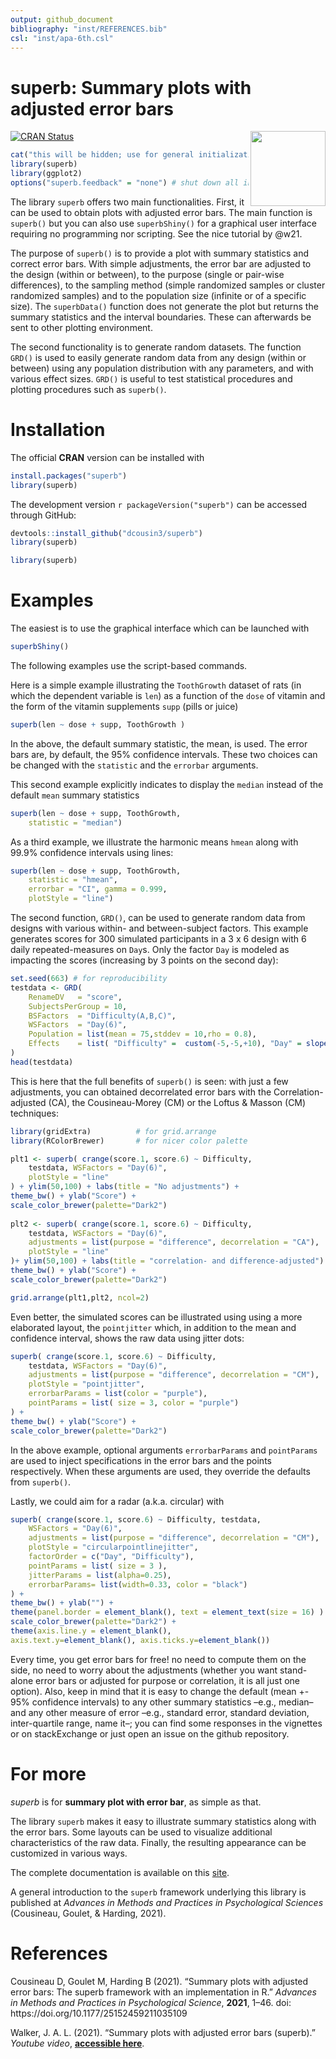 ```yaml
---
output: github_document
bibliography: "inst/REFERENCES.bib"
csl: "inst/apa-6th.csl"
---
```


# superb: Summary plots with adjusted error bars
 <img src="logo.png" align="right" alt="" width="120" />

<!-- badges: start -->
[![CRAN Status](https://www.r-pkg.org/badges/version/superb)](https://cran.r-project.org/package=superb)
<!-- badges: end -->

```r
cat("this will be hidden; use for general initializations.\n")
library(superb)
library(ggplot2)
options("superb.feedback" = "none") # shut down all information
```

The library `superb`  offers two main functionalities. First, it can be used
to obtain plots with adjusted error bars. The main function is `superb()`
but you can also use `superbShiny()` for a graphical user interface requiring
no programming nor scripting.  See the nice tutorial by @w21.

The purpose of `superb()` is to provide a plot with 
summary statistics and correct
error bars. With simple adjustments, the error bar are adjusted
to the design (within or between), to the purpose (single or pair-wise differences),
to the sampling method (simple randomized samples or cluster
randomized samples) and to the population size (infinite or of a specific
 size). The `superbData()` function does not generate the plot but returns the 
summary statistics and the interval boundaries. These can afterwards
be sent to other plotting environment.

 The second functionality is to generate random datasets. The function 
 `GRD()` is used to easily generate random data from any design (within or between) using
any population distribution with any parameters, and with various 
effect sizes. `GRD()` is useful to test statistical procedures and plotting procedures 
such as `superb()`.

# Installation

The official **CRAN** version can be installed with 

```r
install.packages("superb")
library(superb)
```

The development version `r packageVersion("superb")` can be accessed through GitHub:

```r
devtools::install_github("dcousin3/superb")
library(superb)
```

```r
library(superb)
```

# Examples

The easiest is to use the graphical interface which can be 
launched with 

```r
superbShiny()
```

The following examples use the script-based commands.

Here is a simple example illustrating the ``ToothGrowth`` dataset
of rats  (in which the dependent variable is `len`) 
as a function of the `dose` of 
vitamin and the form of the vitamin supplements `supp` (pills or juice)

```r
superb(len ~ dose + supp, ToothGrowth )
```

In the above, the default summary statistic, the mean, is used. The error
bars are, by default, the 95% confidence intervals. These two choices
can be changed with the `statistic` and the `errorbar` arguments.

This second example explicitly indicates to display the 
`median` instead of the default `mean` summary statistics

```r
superb(len ~ dose + supp, ToothGrowth,
    statistic = "median")
```

As a third example, we illustrate the  harmonic means
`hmean` along with 99.9% confidence intervals using lines:

```r
superb(len ~ dose + supp, ToothGrowth,
    statistic = "hmean", 
    errorbar = "CI", gamma = 0.999,
    plotStyle = "line")
```

The second function, `GRD()`, can be used to generate random data
from designs with various within- and between-subject factors.
This example generates scores for 300 simulated participants in 
a 3 x 6 design with 6 daily repeated-measures on `Day`s. Only
the factor `Day` is modeled as impacting the scores (increasing by 3 points on the 
second day):

```r
set.seed(663) # for reproducibility
testdata <- GRD(
    RenameDV   = "score", 
    SubjectsPerGroup = 10, 
    BSFactors  = "Difficulty(A,B,C)", 
    WSFactors  = "Day(6)",
    Population = list(mean = 75,stddev = 10,rho = 0.8),
    Effects    = list( "Difficulty" =  custom(-5,-5,+10), "Day" = slope(3) )
) 
head(testdata)
```

This is here that the full benefits of `superb()` is seen: with
just a few adjustments, you can obtained decorrelated error bars
with the Correlation-adjusted (CA), the Cousineau-Morey (CM) or 
the Loftus & Masson (CM) techniques:

```r
library(gridExtra)          # for grid.arrange
library(RColorBrewer)       # for nicer color palette

plt1 <- superb( crange(score.1, score.6) ~ Difficulty, 
    testdata, WSFactors = "Day(6)",
    plotStyle = "line"
) + ylim(50,100) + labs(title = "No adjustments") +
theme_bw() + ylab("Score") +
scale_color_brewer(palette="Dark2")
    
plt2 <- superb( crange(score.1, score.6) ~ Difficulty, 
    testdata, WSFactors = "Day(6)",
    adjustments = list(purpose = "difference", decorrelation = "CA"),
    plotStyle = "line"
)+ ylim(50,100) + labs(title = "correlation- and difference-adjusted") +
theme_bw() + ylab("Score") +
scale_color_brewer(palette="Dark2")

grid.arrange(plt1,plt2, ncol=2)
```

Even better, the simulated scores can be illustrated using using 
a more elaborated layout, the ``pointjitter`` which, 
in addition to the mean and confidence interval, shows the raw 
data using jitter dots:

```r
superb( crange(score.1, score.6) ~ Difficulty, 
    testdata, WSFactors = "Day(6)",
    adjustments = list(purpose = "difference", decorrelation = "CM"),
    plotStyle = "pointjitter",
    errorbarParams = list(color = "purple"),
    pointParams = list( size = 3, color = "purple")
) +
theme_bw() + ylab("Score") +
scale_color_brewer(palette="Dark2")
```

In the above example, optional arguments ``errorbarParams`` and ``pointParams``
are used to inject specifications in the error bars and the points respectively.
When these arguments are used, they override the defaults from ``superb()``.

Lastly, we could aim for a radar (a.k.a. circular) with

```r
superb( crange(score.1, score.6) ~ Difficulty, testdata, 
    WSFactors = "Day(6)",
    adjustments = list(purpose = "difference", decorrelation = "CM"),
    plotStyle = "circularpointlinejitter",
    factorOrder = c("Day", "Difficulty"),
    pointParams = list( size = 3 ),
    jitterParams = list(alpha=0.25),
    errorbarParams= list(width=0.33, color = "black")
) +
theme_bw() + ylab("") +
theme(panel.border = element_blank(), text = element_text(size = 16) ) +
scale_color_brewer(palette="Dark2") +
theme(axis.line.y = element_blank(), 
axis.text.y=element_blank(), axis.ticks.y=element_blank())
```

Every time, you get error bars for free! no need to compute them on the side, no 
need to worry about the adjustments (whether you want stand-alone error
bars or adjusted for purpose or correlation, it is all just one option).
Also, keep in mind that it is easy to change the default (mean +- 95%
confidence intervals) to any other summary statistics --e.g., median-- and 
any other measure of error --e.g., standard error, standard deviation,
inter-quartile range, name it--; you can find some responses in the vignettes
or on stackExchange or just open an issue on the github repository.

# For more

_superb_ is for __summary plot with error bar__, as simple as that.

The library `superb` makes it easy to illustrate summary statistics 
along with the error bars. Some layouts can be used to visualize additional
characteristics of the raw data. Finally, the resulting appearance can be customized 
in various ways.

The complete documentation is available on this [site](https://dcousin3.github.io/superb/).

A general introduction to the `superb` framework underlying this 
library is published
at *Advances in Methods and Practices in Psychological Sciences* (Cousineau, Goulet, & Harding, 2021).

# References

<p>Cousineau D, Goulet M, Harding B (2021).
"Summary plots with adjusted error bars: The superb framework with an implementation in R."
<em>Advances in Methods and Practices in Psychological Science</em>, <b>2021</b>, 1--46.
doi: https://doi.org/10.1177/25152459211035109
</p>
<p>Walker, J. A. L. (2021).
"Summary plots with adjusted error bars (superb)."
<em>Youtube video</em>, <b><a href="https://www.youtube.com/watch?v=rw_6ll5nVus">accessible here</a></b>.
</p>
